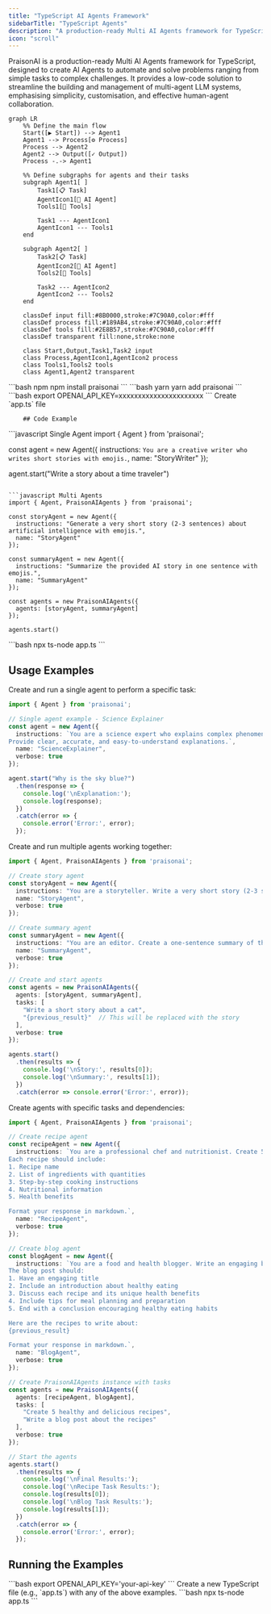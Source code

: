 ```yaml
---
title: "TypeScript AI Agents Framework"
sidebarTitle: "TypeScript Agents"
description: "A production-ready Multi AI Agents framework for TypeScript"
icon: "scroll"
---
```


PraisonAI is a production-ready Multi AI Agents framework for TypeScript, designed to create AI Agents to automate and solve problems ranging from simple tasks to complex challenges. It provides a low-code solution to streamline the building and management of multi-agent LLM systems, emphasising simplicity, customisation, and effective human-agent collaboration.

```mermaid
graph LR
    %% Define the main flow
    Start([▶ Start]) --> Agent1
    Agent1 --> Process[⚙ Process]
    Process --> Agent2
    Agent2 --> Output([✓ Output])
    Process -.-> Agent1
    
    %% Define subgraphs for agents and their tasks
    subgraph Agent1[ ]
        Task1[📋 Task]
        AgentIcon1[🤖 AI Agent]
        Tools1[🔧 Tools]
        
        Task1 --- AgentIcon1
        AgentIcon1 --- Tools1
    end
    
    subgraph Agent2[ ]
        Task2[📋 Task]
        AgentIcon2[🤖 AI Agent]
        Tools2[🔧 Tools]
        
        Task2 --- AgentIcon2
        AgentIcon2 --- Tools2
    end

    classDef input fill:#8B0000,stroke:#7C90A0,color:#fff
    classDef process fill:#189AB4,stroke:#7C90A0,color:#fff
    classDef tools fill:#2E8B57,stroke:#7C90A0,color:#fff
    classDef transparent fill:none,stroke:none

    class Start,Output,Task1,Task2 input
    class Process,AgentIcon1,AgentIcon2 process
    class Tools1,Tools2 tools
    class Agent1,Agent2 transparent
```

<Tabs>
<Tab title="TypeScript">
    <Steps>
      <Step title="Install Package">
        <CodeGroup>
        ```bash npm
        npm install praisonai
        ```
        ```bash yarn
        yarn add praisonai
        ```
        </CodeGroup>
      </Step>
      <Step title="Set API Key">
        ```bash
        export OPENAI_API_KEY=xxxxxxxxxxxxxxxxxxxxxx
        ```
      </Step>
      <Step title="Create File">
        Create `app.ts` file

        ## Code Example

<CodeGroup>
```javascript Single Agent
import { Agent } from 'praisonai';

const agent = new Agent({ 
  instructions: `You are a creative writer who writes short stories with emojis.`,
  name: "StoryWriter"
});

agent.start("Write a story about a time traveler")
```

```javascript Multi Agents
import { Agent, PraisonAIAgents } from 'praisonai';

const storyAgent = new Agent({
  instructions: "Generate a very short story (2-3 sentences) about artificial intelligence with emojis.",
  name: "StoryAgent"
});

const summaryAgent = new Agent({
  instructions: "Summarize the provided AI story in one sentence with emojis.",
  name: "SummaryAgent"
});

const agents = new PraisonAIAgents({
  agents: [storyAgent, summaryAgent]
});

agents.start()
```
</CodeGroup>
      </Step>
      <Step title="Run Script">
        ```bash
        npx ts-node app.ts
        ```
      </Step>
    </Steps>
  </Tab>
</Tabs>

## Usage Examples

<AccordionGroup>
  <Accordion title="Single Agent Example" icon="user" defaultOpen>
    Create and run a single agent to perform a specific task:

```typescript
import { Agent } from 'praisonai';

// Single agent example - Science Explainer
const agent = new Agent({ 
  instructions: `You are a science expert who explains complex phenomena in simple terms.
Provide clear, accurate, and easy-to-understand explanations.`,
  name: "ScienceExplainer",
  verbose: true
});

agent.start("Why is the sky blue?")
  .then(response => {
    console.log('\nExplanation:');
    console.log(response);
  })
  .catch(error => {
    console.error('Error:', error);
  });

```
  </Accordion>

  <Accordion title="Multi-Agent Example" icon="users" defaultOpen>
    Create and run multiple agents working together:

```typescript
import { Agent, PraisonAIAgents } from 'praisonai';

// Create story agent
const storyAgent = new Agent({
  instructions: "You are a storyteller. Write a very short story (2-3 sentences) about a given topic.",
  name: "StoryAgent",
  verbose: true
});

// Create summary agent
const summaryAgent = new Agent({
  instructions: "You are an editor. Create a one-sentence summary of the given story.",
  name: "SummaryAgent",
  verbose: true
});

// Create and start agents
const agents = new PraisonAIAgents({
  agents: [storyAgent, summaryAgent],
  tasks: [
    "Write a short story about a cat",
    "{previous_result}"  // This will be replaced with the story
  ],
  verbose: true
});

agents.start()
  .then(results => {
    console.log('\nStory:', results[0]);
    console.log('\nSummary:', results[1]);
  })
  .catch(error => console.error('Error:', error));
```
  </Accordion>

  <Accordion title="Task-Based Agent Example" icon="list-check" defaultOpen>
    Create agents with specific tasks and dependencies:

```typescript
import { Agent, PraisonAIAgents } from 'praisonai';

// Create recipe agent
const recipeAgent = new Agent({
  instructions: `You are a professional chef and nutritionist. Create 5 healthy food recipes that are both nutritious and delicious.
Each recipe should include:
1. Recipe name
2. List of ingredients with quantities
3. Step-by-step cooking instructions
4. Nutritional information
5. Health benefits

Format your response in markdown.`,
  name: "RecipeAgent",
  verbose: true
});

// Create blog agent
const blogAgent = new Agent({
  instructions: `You are a food and health blogger. Write an engaging blog post about the provided recipes.
The blog post should:
1. Have an engaging title
2. Include an introduction about healthy eating
3. Discuss each recipe and its unique health benefits
4. Include tips for meal planning and preparation
5. End with a conclusion encouraging healthy eating habits

Here are the recipes to write about:
{previous_result}

Format your response in markdown.`,
  name: "BlogAgent",
  verbose: true
});

// Create PraisonAIAgents instance with tasks
const agents = new PraisonAIAgents({
  agents: [recipeAgent, blogAgent],
  tasks: [
    "Create 5 healthy and delicious recipes",
    "Write a blog post about the recipes"
  ],
  verbose: true
});

// Start the agents
agents.start()
  .then(results => {
    console.log('\nFinal Results:');
    console.log('\nRecipe Task Results:');
    console.log(results[0]);
    console.log('\nBlog Task Results:');
    console.log(results[1]);
  })
  .catch(error => {
    console.error('Error:', error);
  });

```
  </Accordion>
</AccordionGroup>

## Running the Examples

<Steps>
  <Step title="Set Environment Variables">
    ```bash
    export OPENAI_API_KEY='your-api-key'
    ```
  </Step>

  <Step title="Create Example File">
    Create a new TypeScript file (e.g., `app.ts`) with any of the above examples.
  </Step>

  <Step title="Run the Example">
    ```bash
    npx ts-node app.ts
    ```
  </Step>
</Steps>
